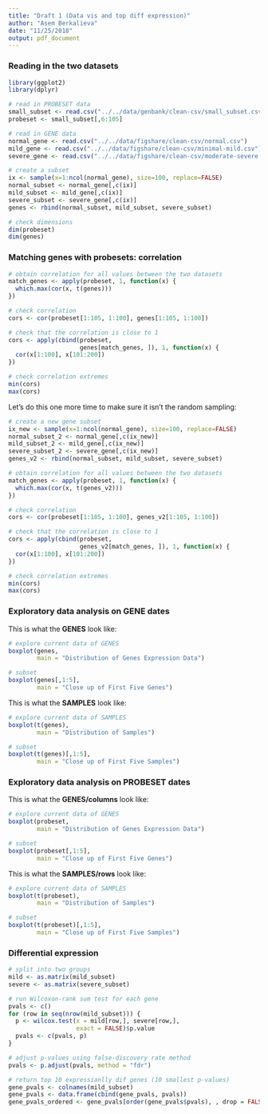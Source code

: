 ```yaml
---
title: "Draft 1 (Data vis and top diff expression)"
author: "Asem Berkalieva"
date: "11/25/2018"
output: pdf_document
--- 
```

### Reading in the two datasets 

``` r
library(ggplot2)
library(dplyr)

# read in PROBESET data
small_subset <- read.csv("../../data/genbank/clean-csv/small_subset.csv")
probeset <- small_subset[,6:105]

# read in GENE data
normal_gene <- read.csv("../../data/figshare/clean-csv/normal.csv")
mild_gene <- read.csv("../../data/figshare/clean-csv/minimal-mild.csv")
severe_gene <- read.csv("../../data/figshare/clean-csv/moderate-severe.csv")

# create a subset
ix <- sample(x=1:ncol(normal_gene), size=100, replace=FALSE)
normal_subset <- normal_gene[,c(ix)]
mild_subset <- mild_gene[,c(ix)]
severe_subset <- severe_gene[,c(ix)]
genes <- rbind(normal_subset, mild_subset, severe_subset)

# check dimensions
dim(probeset)
dim(genes)
``` 


### Matching genes with probesets: correlation

``` r
# obtain correlation for all values between the two datasets
match_genes <- apply(probeset, 1, function(x) {
  which.max(cor(x, t(genes)))
})

# check correlation
cors <- cor(probeset[1:105, 1:100], genes[1:105, 1:100])

# check that the correlation is close to 1
cors <- apply(cbind(probeset, 
                    genes[match_genes, ]), 1, function(x) {
  cor(x[1:100], x[101:200])
})

# check correlation extremes
min(cors)
max(cors)
```

Let's do this one more time to make sure it isn't the random sampling:
``` r
# create a new gene subset
ix_new <- sample(x=1:ncol(normal_gene), size=100, replace=FALSE)
normal_subset_2 <- normal_gene[,c(ix_new)]
mild_subset_2 <- mild_gene[,c(ix_new)]
severe_subset_2 <- severe_gene[,c(ix_new)]
genes_v2 <- rbind(normal_subset, mild_subset, severe_subset)

# obtain correlation for all values between the two datasets
match_genes <- apply(probeset, 1, function(x) {
  which.max(cor(x, t(genes_v2)))
})

# check correlation
cors <- cor(probeset[1:105, 1:100], genes_v2[1:105, 1:100])

# check that the correlation is close to 1
cors <- apply(cbind(probeset, 
                    genes_v2[match_genes, ]), 1, function(x) {
  cor(x[1:100], x[101:200])
})

# check correlation extremes
min(cors) 
max(cors)
```


### Exploratory data analysis on GENE dates

This is what the **GENES** look like:
``` r
# explore current data of GENES
boxplot(genes,
        main = "Distribution of Genes Expression Data")

# subset
boxplot(genes[,1:5],
        main = "Close up of First Five Genes")
```
 
This is what the **SAMPLES** look like:
``` r
# explore current data of SAMPLES
boxplot(t(genes),
        main = "Distribution of Samples")

# subset
boxplot(t(genes)[,1:5],
        main = "Close up of First Five Samples")
```


### Exploratory data analysis on PROBESET dates

This is what the **GENES/columns** look like:
``` r
# explore current data of GENES
boxplot(probeset,
        main = "Distribution of Genes Expression Data")

# subset
boxplot(probeset[,1:5],
        main = "Close up of First Five Genes")
```
 
This is what the **SAMPLES/rows** look like:
``` r
# explore current data of SAMPLES
boxplot(t(probeset),
        main = "Distribution of Samples")

# subset
boxplot(t(probeset)[,1:5],
        main = "Close up of First Five Samples")
```


### Differential expression

``` r
# split into two groups
mild <- as.matrix(mild_subset)
severe <- as.matrix(severe_subset)

# run Wilcoxon-rank sum test for each gene
pvals <- c()
for (row in seq(nrow(mild_subset))) {
  p <- wilcox.test(x = mild[row,], severe[row,],
                   exact = FALSE)$p.value
  pvals <- c(pvals, p)
}

# adjust p-values using false-discovery rate method
pvals <- p.adjust(pvals, method = "fdr")

# return top 10 expressianlly dif genes (10 smallest p-values)
gene_pvals <- colnames(mild_subset)
gene_pvals <- data.frame(cbind(gene_pvals, pvals))
gene_pvals_ordered <- gene_pvals[order(gene_pvals$pvals), , drop = FALSE]
```







